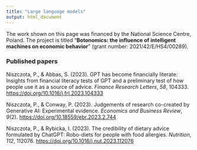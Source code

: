 ```yaml
---
title: "Large language models"
output: html_document
---
```


The work shown on this page was financed by the National Science Centre, Poland. The project is titled "**Botonomics: the influence of intelligent machines on economic behavior**" (grant number: 2021/42/E/HS4/00289).

### Published papers

Niszczota, P., & Abbas, S. (2023). GPT has become financially literate: Insights from financial literacy tests of GPT and a preliminary test of how people use it as a source of advice. *Finance Research Letters*, *58*, 104333. <https://doi.org/10.1016/j.frl.2023.104333>

Niszczota, P., & Conway, P. (2023). Judgements of research co-created by Generative AI: Experimental evidence. *Economics and Business Review*, *9*(2). <https://doi.org/10.18559/ebr.2023.2.744>

Niszczota, P., & Rybicka, I. (2023). The credibility of dietary advice formulated by ChatGPT: Robo-diets for people with food allergies. *Nutrition*, *112*, 112076. <https://doi.org/10.1016/j.nut.2023.112076>

